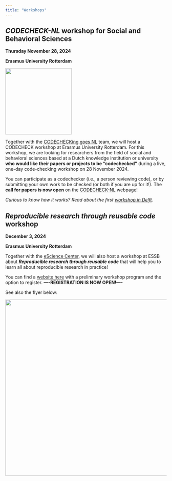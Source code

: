 ```yaml
---
title: "Workshops"
---
```


## *CODECHECK-NL* workshop for Social and Behavioral Sciences

**Thursday November 28, 2024**

**Erasmus University Rotterdam**

[![](fig/codecheck_logo.png){width="207"}](https://codecheck.org.uk/){target="_blank"}

Together with the [CODECHECKing goes NL](https://www.nwo.nl/projecten/osf232063){target="_blank"} team, we will host a CODECHECK workshop at Erasmus University Rotterdam. For this workshop, we are looking for researchers from the field of social and behavioral sciences based at a Dutch knowledge institution or university **who would like their papers or projects to be “codechecked”** during a live, one-day code-checking workshop on 28 November 2024.

You can participate as a codechecker (i.e., a person reviewing code), or by submitting your own work to be checked (or both if you are up for it!). The **call for papers is now open** on the [CODECHECK-NL](https://codecheck.org.uk/nl-workshop3/){target="_blank"} webpage!

*Curious to know how it works? Read about the first [workshop in Delft](https://codecheck.org.uk/nl-workshop1/){target="_blank"}.*

## *Reproducible research through reusable code* workshop

**December 3, 2024**

**Erasmus University Rotterdam**

Together with the [eScience Center](https://www.esciencecenter.nl/){target="_blank"}, we will also host a workshop at ESSB about ***Reproducible research through reusable code*** that will help you to learn all about reproducible research in practice!

You can find a [website here](https://esciencecenter-digital-skills.github.io/2024-12-03-repro-essb/){target="_blank"} with a preliminary workshop program and the option to register. **----REGISTRATION IS NOW OPEN!----**  

See also the flyer below:

![](fig/flyer_reproducible-research-workshop.jpg){width=550}
